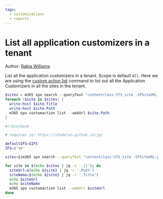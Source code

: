 ```yaml
---
tags:
  - customizations
  - reports
---
```



# List all application customizers in a tenant

Author: [Rabia Williams](https://x.com/williamsrabia)

List all the application customizers in a tenant. Scope is default `All`. Here we are using the [custom action list](https://pnp.github.io/cli-microsoft365/cmd/spo/customaction/customaction-list/) command to list out all the Application Customizers in all the sites in the tenant.

<Tabs>
  <TabItem value="PowerShell">

  ```powershell
  $sites = m365 spo search --queryText "contentclass:STS_site -SPSiteURL:personal" --selectProperties "Path,Title" --allResults --output json | ConvertFrom-Json
  foreach ($site in $sites) {                                                      
    write-host $site.Title                      
    write-host $site.Path                                             
    m365 spo customaction list --webUrl $site.Path   
  } 
  ```

  </TabItem>
  <TabItem value="Bash">

  ```bash
  #!/bin/bash

  # requires jq: https://stedolan.github.io/jq/

  defaultIFS=$IFS
  IFS=$'\n'

  sites=$(m365 spo search --queryText "contentclass:STS_site -SPSiteURL:personal" --selectProperties "Path,Title" --allResults --output json)

  for site in $(echo $sites | jq -c '.[]'); do
    siteUrl=$(echo ${site} | jq -r '.Path')
    siteName=$(echo ${site} | jq -r '.Title')
    echo $siteUrl
    echo $siteName
    m365 spo customaction list --webUrl $siteUrl
  done
  ```

  </TabItem>
</Tabs>

